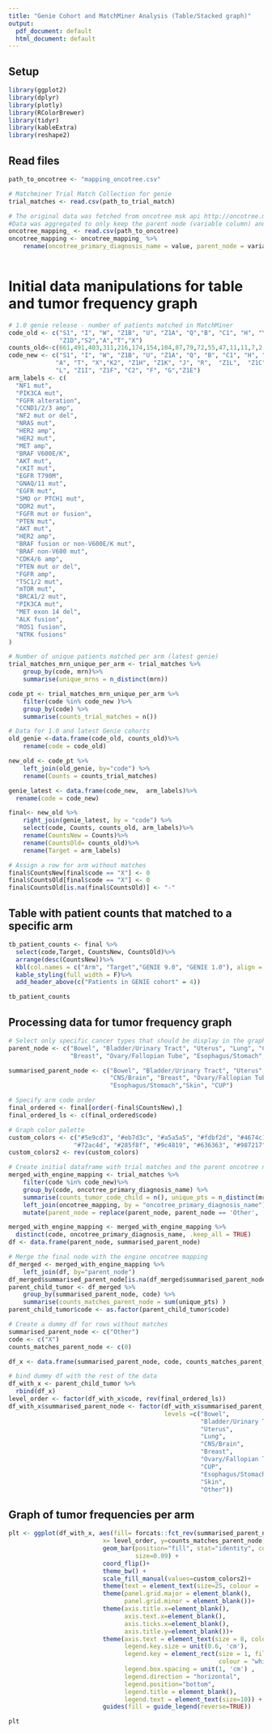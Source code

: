```yaml
---
title: "Genie Cohort and MatchMiner Analysis (Table/Stacked graph)"
output:
  pdf_document: default
  html_document: default
---
```

## Setup

```r
library(ggplot2)
library(dplyr)
library(plotly)
library(RColorBrewer)
library(tidyr)
library(kableExtra)
library(reshape2)
```
## Read files 

```r

path_to_oncotree <- "mapping_oncotree.csv"

# Matchminer Trial Match Collection for genie
trial_matches <- read.csv(path_to_trial_match)

# The original data was fetched from oncotree msk api http://oncotree.mskcc.org/#/home. 
#Data was aggregated to only keep the parent node (variable column) and all of the subsequent nodes (value column)
oncotree_mapping_ <- read.csv(path_to_oncotree)
oncotree_mapping <- oncotree_mapping_ %>%
    rename(oncotree_primary_diagnosis_name = value, parent_node = variable)
    
```
# Initial data manipulations for table and tumor frequency graph

```r

# 1.0 genie release - number of patients matched in MatchMiner 
code_old <- c("S1", "I", "W", "Z1B", "U", "Z1A", "Q","B", "C1", "H", "Y", "V","E",
              "Z1D","S2","A","T","X")
counts_old<-c(661,491,403,311,216,174,154,104,87,79,72,55,47,11,11,7,2,0)
code_new <- c("S1", "I", "W", "Z1B", "U", "Z1A", "Q", "B", "C1", "H", "Y", "V","E","S2",
             "A", "T", "X","K2", "Z1H", "Z1K", "J", "R",  "Z1L",  "Z1C", "N", "K1",  "M", 
             "L", "Z1I", "Z1F", "C2", "F", "G","Z1E")
arm_labels <- c(
  "NF1 mut", 
  "PIK3CA mut",
  "FGFR alteration", 
  "CCND1/2/3 amp",
  "NF2 mut or del",
  "NRAS mut", 
  "HER2 amp",
  "HER2 mut",
  "MET amp", 
  "BRAF V600E/K", 
  "AKT mut", 
  "cKIT mut",
  "EGFR T790M",
  "GNAQ/11 mut",
  "EGFR mut",
  "SMO or PTCH1 mut",
  "DDR2 mut",
  "FGFR mut or fusion",
  "PTEN mut", 
  "AKT mut",
  "HER2 amp",
  "BRAF fusion or non-V600E/K mut",
  "BRAF non-V600 mut",
  "CDK4/6 amp",
  "PTEN mut or del",
  "FGFR amp",
  "TSC1/2 mut",
  "mTOR mut",
  "BRCA1/2 mut",
  "PIK3CA mut",
  "MET exon 14 del",
  "ALK fusion",
  "ROS1 fusion",
  "NTRK fusions"
)

# Number of unique patients matched per arm (latest genie)
trial_matches_mrn_unique_per_arm <- trial_matches %>%
    group_by(code, mrn)%>%
    summarise(unique_mrns = n_distinct(mrn))

code_pt <- trial_matches_mrn_unique_per_arm %>%
    filter(code %in% code_new )%>%
    group_by(code) %>%
    summarise(counts_trial_matches = n())

# Data for 1.0 and latest Genie cohorts 
old_genie <-data.frame(code_old, counts_old)%>%
    rename(code = code_old)

new_old <- code_pt %>%
    left_join(old_genie, by="code") %>%
    rename(Counts = counts_trial_matches)

genie_latest <- data.frame(code_new,  arm_labels)%>%
  rename(code = code_new)

final<- new_old %>%
    right_join(genie_latest, by = "code") %>% 
    select(code, Counts, counts_old, arm_labels)%>% 
    rename(CountsNew = Counts)%>%
    rename(CountsOld= counts_old)%>%
    rename(Target = arm_labels)

# Assign a row for arm without matches
final$CountsNew[final$code == "X"] <- 0
final$CountsOld[final$code == "X"] <- 0
final$CountsOld[is.na(final$CountsOld)] <- "-"

```
## Table with patient counts that matched to a specific arm

```r

tb_patient_counts <- final %>%
  select(code,Target, CountsNew, CountsOld)%>%
  arrange(desc(CountsNew))%>%
  kbl(col.names = c("Arm", "Target","GENIE 9.0", "GENIE 1.0"), align = "c")%>%
  kable_styling(full_width = F)%>%
  add_header_above(c("Patients in GENIE cohort" = 4))

tb_patient_counts

```
## Processing data for tumor frequency graph

```r
# Select only specific cancer types that should be display in the graph 
parent_node <- c("Bowel", "Bladder/Urinary Tract", "Uterus", "Lung", "CNS/Brain", 
                 "Breast", "Ovary/Fallopian Tube", "Esophagus/Stomach", "Skin", "CUP")

summarised_parent_node <- c("Bowel", "Bladder/Urinary Tract", "Uterus", "Lung", 
                            "CNS/Brain", "Breast", "Ovary/Fallopian Tube", 
                            "Esophagus/Stomach","Skin", "CUP")

# Specify arm code order
final_ordered <- final[order(-final$CountsNew),]
final_ordered_ls <- c(final_ordered$code)

# Graph color palette 
custom_colors <- c("#5e9cd3", "#eb7d3c", "#a5a5a5", "#fdbf2d", "#4674c1", 
                  "#72ac4d", "#285f8f", "#9c4819", "#636363", "#987217", "#284576")
custom_colors2 <- rev(custom_colors)

# Create initial dataframe with trial matches and the parent oncotree nodes
merged_with_engine_mapping <- trial_matches %>%
    filter(code %in% code_new)%>%
    group_by(code, oncotree_primary_diagnosis_name) %>%
    summarise(counts_tumor_code_child = n(), unique_pts = n_distinct(mrn)) %>%
    left_join(oncotree_mapping, by = "oncotree_primary_diagnosis_name")%>%
    mutate(parent_node = replace(parent_node, parent_node == 'Other', 'CUP'))

merged_with_engine_mapping <- merged_with_engine_mapping %>%
  distinct(code, oncotree_primary_diagnosis_name, .keep_all = TRUE)
df <- data.frame(parent_node, summarised_parent_node)

# Merge the final node with the engine oncotree mapping
df_merged <- merged_with_engine_mapping %>%
    left_join(df, by="parent_node")
df_merged$summarised_parent_node[is.na(df_merged$summarised_parent_node)] <- "Other"
parent_child_tumor <- df_merged %>%
    group_by(summarised_parent_node, code) %>%
    summarise(counts_matches_parent_node = sum(unique_pts) )
parent_child_tumor$code <- as.factor(parent_child_tumor$code)

# Create a dummy df for rows without matches 
summarised_parent_node <- c("Other")
code <- c("X")
counts_matches_parent_node <- c(0)

df_x <- data.frame(summarised_parent_node, code, counts_matches_parent_node)

# bind dummy df with the rest of the data
df_with_x <- parent_child_tumor %>%
  rbind(df_x)
level_order <- factor(df_with_x$code, rev(final_ordered_ls))
df_with_x$summarised_parent_node <- factor(df_with_x$summarised_parent_node, 
                                           levels =c("Bowel",
                                                     "Bladder/Urinary Tract",
                                                     "Uterus",
                                                     "Lung",
                                                     "CNS/Brain",
                                                     "Breast",
                                                     "Ovary/Fallopian Tube",
                                                     "CUP",
                                                     "Esophagus/Stomach",
                                                     "Skin",
                                                     "Other"))
```

## Graph of tumor frequencies per arm 

```r

plt <- ggplot(df_with_x, aes(fill= forcats::fct_rev(summarised_parent_node), 
                          x= level_order, y=counts_matches_parent_node)) + 
                          geom_bar(position="fill", stat="identity", color='black', 
                                   size=0.09) +
                          coord_flip()+
                          theme_bw() +
                          scale_fill_manual(values=custom_colors2)+
                          theme(text = element_text(size=25, colour = 'black'))+
                          theme(panel.grid.major = element_blank(),
                                panel.grid.minor = element_blank())+
                          theme(axis.title.x=element_blank(),
                                axis.text.x=element_blank(),
                                axis.ticks.x=element_blank(),
                                axis.title.y=element_blank())+
                          theme(axis.text = element_text(size = 8, colour = 'Black'), 
                                legend.key.size = unit(0.6, 'cm'),
                                legend.key = element_rect(size = 1, fill = "white", 
                                                          colour = "white"),
                                legend.box.spacing = unit(1, 'cm') , 
                                legend.direction = "horizontal", 
                                legend.position="bottom", 
                                legend.title = element_blank(), 
                                legend.text = element_text(size=10)) +
                          guides(fill = guide_legend(reverse=TRUE))
```

```r
plt
```
